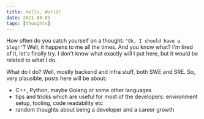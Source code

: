 ```yaml
---
title: Hello, World!
date: 2021-04-05
tags: [thoughts]
---
```


How often do you catch yourself on a thought: `"Ok, I should have a blog!"`?
Well, it happens to me all the times. And you know what? I'm tired of it, let's finally try.
I don't know what exactly will I put here, but it would be related to what I do.

What do I do? Well, mostly backend and infra stuff, both SWE and SRE.
So, very plausible, posts here will be about:
- C++, Python, maybe Golang or some other languages
- tips and tricks which are useful for most of the developers: environment setup, tooling, code readability etc
- random thoughts about being a developer and a career growth
